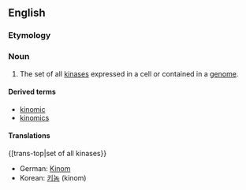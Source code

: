 ==English==
===Etymology===

{{blend|kinase|genome}}



===Noun===
{{en-noun}}
{{wikipedia}}

#{{genetics}} The set of all [[kinase]]s expressed in a cell or contained in a [[genome]].

====Derived terms====
*[[kinomic]]
*[[kinomics]]
====Translations====
{[trans-top|set of all kinases}}
*German: [[Kinom]] {{n}}
*Korean: [[키놈]] (kinom)
{{trans-bottom}}